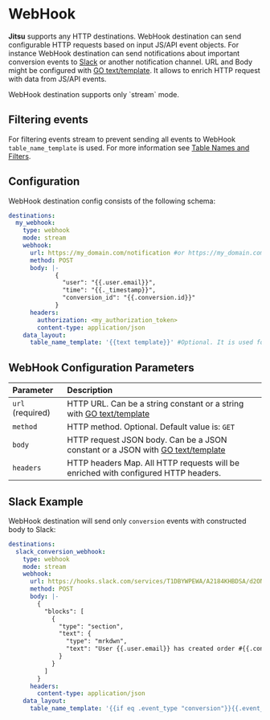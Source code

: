 
# WebHook


**Jitsu** supports any HTTP destinations. WebHook destination can send configurable HTTP requests based on input JS/API event objects.
For instance WebHook destination can send notifications about important conversion events to [Slack](https://slack.com/) or another notification channel.
URL and Body might be configured with [GO text/template](https://golang.org/pkg/text/template/). It allows to enrich HTTP request with data from JS/API events.

<Hint>
    WebHook destination supports only `stream` mode.
</Hint>


## Filtering events

For filtering events stream to prevent sending all events to WebHook `table_name_template` is used.
For more information see [Table Names and Filters](/docs/configuration/table-names-and-filters).

## Configuration

WebHook destination config consists of the following schema:

```yaml
destinations:
  my_webhook:
    type: webhook
    mode: stream
    webhook:
      url: https://my_domain.com/notification #or https://my_domain.com/{{.event_type}}/notification
      method: POST
      body: |-
             {
               "user": "{{.user.email}}",
               "time": "{{._timestamp}}",
               "conversion_id": "{{.conversion.id}}"
             }
      headers:
        authorization: <my_authorization_token>
        content-type: application/json
    data_layout:
      table_name_template: '{{text template}}' #Optional. It is used for filtering events.
```

## WebHook Configuration Parameters

| Parameter | Description |
| :--- | :--- |
| `url` (required) | HTTP URL. Can be a string constant or a string with [GO text/template](https://golang.org/pkg/text/template/) |
| `method`| HTTP method. Optional. Default value is: `GET`|
| `body`| HTTP request JSON body. Can be a JSON constant or a JSON with [GO text/template](https://golang.org/pkg/text/template/) |
| `headers`| HTTP headers Map. All HTTP requests will be enriched with configured HTTP headers. |

## Slack Example
WebHook destination will send only `conversion` events with constructed body to Slack:

```yaml
destinations:
  slack_conversion_webhook:
    type: webhook
    mode: stream
    webhook:
      url: https://hooks.slack.com/services/T1DBYWPEWA/A2184KHBDSA/d2ONDSao431bF
      method: POST
      body: |-
        {
          "blocks": [
            {
              "type": "section",
              "text": {
                "type": "mrkdwn",
                "text": "User {{.user.email}} has created order #{{.conversion.order_id}}: {{.conversion.price}} {{.conversion.currency}}!"
              }
            }
          ]
        }
      headers:
        content-type: application/json
    data_layout:
      table_name_template: '{{if eq .event_type "conversion"}}{{.event_type}}{{else}}{{end}}' #Consumes only conversions
```